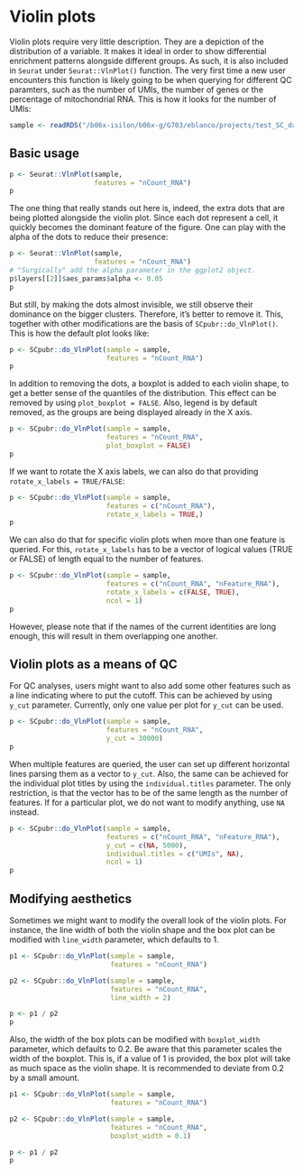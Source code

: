 # Violin plots

Violin plots require very little description. They are a depiction of the distribution of a variable. It makes it ideal in order to show differential enrichment patterns alongside different groups. As such, it is also included in `Seurat` under `Seurat::VlnPlot()` function. The very first time a new user encounters this function is likely going to be when querying for different QC paramters, such as the number of UMIs, the number of genes or the percentage of mitochondrial RNA. This is how it looks for the number of UMIs:



```r
sample <- readRDS("/b06x-isilon/b06x-g/G703/eblanco/projects/test_SC_datasets/sc_dataset.rds")
```

## Basic usage
```r
p <- Seurat::VlnPlot(sample, 
                     features = "nCount_RNA")
p
```
The one thing that really stands out here is, indeed, the extra dots that are being plotted alongside the violin plot. Since each dot represent a cell, it quickly becomes the dominant feature of the figure. One can play with the alpha of the dots to reduce their presence:

```r
p <- Seurat::VlnPlot(sample, 
                     features = "nCount_RNA")
# "Surgically" add the alpha parameter in the ggplot2 object.
p$layers[[2]]$aes_params$alpha <- 0.05
p
```

But still, by making the dots almost invisible, we still observe their dominance on the bigger clusters. Therefore, it's better to remove it. This, together with other modifications are the basis of `SCpubr::do_VlnPlot()`. This is how the default plot looks like:

```r
p <- SCpubr::do_VlnPlot(sample = sample, 
                        features = "nCount_RNA")
p
```

In addition to removing the dots, a boxplot is added to each violin shape, to get a better sense of the quantiles of the distribution. This effect can be removed by using `plot_boxplot = FALSE`. Also, legend is by default removed, as the groups are being displayed already in the X axis. 

```r
p <- SCpubr::do_VlnPlot(sample = sample, 
                        features = "nCount_RNA",
                        plot_boxplot = FALSE)
p
```

If we want to rotate the X axis labels, we can also do that providing `rotate_x_labels = TRUE/FALSE`:
```r
p <- SCpubr::do_VlnPlot(sample = sample, 
                        features = c("nCount_RNA"),
                        rotate_x_labels = TRUE,)
p
```

We can also do that for specific violin plots when more than one feature is queried. For this, `rotate_x_labels` has to be a vector of logical values (TRUE or FALSE) of length equal to the number of features.

```r
p <- SCpubr::do_VlnPlot(sample = sample, 
                        features = c("nCount_RNA", "nFeature_RNA"),
                        rotate_x_labels = c(FALSE, TRUE),
                        ncol = 1)
p
```
However, please note that if the names of the current identities are long enough, this will result in them overlapping one another.


## Violin plots as a means of QC

For QC analyses, users might want to also add some other features such as a line indicating where to put the cutoff. This can be achieved by using `y_cut` parameter. Currently, only one value per plot for `y_cut` can be used.

```r
p <- SCpubr::do_VlnPlot(sample = sample, 
                        features = "nCount_RNA", 
                        y_cut = 30000)
p
```
When multiple features are queried, the user can set up different horizontal lines parsing them as a vector to `y_cut`. Also, the same can be achieved for the individual plot titles by using the `individual.titles` parameter. The only restriction, is that the vector has to be of the same length as the number of features. If for a particular plot, we do not want to modify anything, use `NA` instead.

```r
p <- SCpubr::do_VlnPlot(sample = sample, 
                        features = c("nCount_RNA", "nFeature_RNA"), 
                        y_cut = c(NA, 5000), 
                        individual.titles = c("UMIs", NA),
                        ncol = 1)
p
```

## Modifying aesthetics
Sometimes we might want to modify the overall look of the violin plots. For instance, the line width of both the violin shape and the box plot can be modified with `line_width` parameter, which defaults to 1.

```r
p1 <- SCpubr::do_VlnPlot(sample = sample,
                         features = "nCount_RNA")

p2 <- SCpubr::do_VlnPlot(sample = sample,
                         features = "nCount_RNA",
                         line_width = 2)

p <- p1 / p2
p
```

Also, the width of the box plots can be modified with `boxplot_width` parameter, which defaults to 0.2. Be aware that this parameter scales the width of the boxplot. This is, if a value of 1 is provided, the box plot will take as much space as the violin shape. It is recommended to deviate from 0.2 by a small amount.

```r
p1 <- SCpubr::do_VlnPlot(sample = sample,
                         features = "nCount_RNA")

p2 <- SCpubr::do_VlnPlot(sample = sample,
                         features = "nCount_RNA",
                         boxplot_width = 0.1)

p <- p1 / p2
p
```

